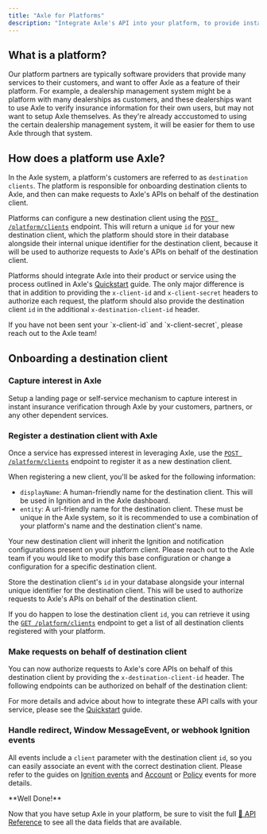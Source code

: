 ```yaml
---
title: "Axle for Platforms"
description: "Integrate Axle's API into your platform, to provide instant insurance verification solutions for your customers."
---
```


## What is a platform?

Our platform partners are typically software providers that provide many services to their customers, and want to offer Axle as a feature of their platform.
For example, a dealership management system might be a platform with many dealerships as customers, and these dealerships want to use Axle to verify insurance information for their own users, but may not want to setup Axle themselves.
As they're already acccustomed to using the certain dealership management system, it will be easier for them to use Axle through that system.

## How does a platform use Axle?

In the Axle system, a platform's customers are referred to as `destination clients`.
The platform is responsible for onboarding destination clients to Axle, and then can make requests to Axle's APIs on behalf of the destination client.

Platforms can configure a new destination client using the [`POST /platform/clients`](/api-reference/platform/create-client) endpoint.
This will return a unique `id` for your new destination client, which the platform should store in their database alongside their internal unique identifier for the destination client,
because it will be used to authorize requests to Axle's APIs on behalf of the destination client.

Platforms should integrate Axle into their product or service using the process outlined in Axle's [Quickstart](/guides/quickstart) guide.
The only major difference is that in addition to providing the `x-client-id` and `x-client-secret` headers to authorize each request,
the platform should also provide the destination client `id` in the additional `x-destination-client-id` header.

<Tip>
  If you have not been sent your `x-client-id` and `x-client-secret`, please
  reach out to the Axle team!
</Tip>

## Onboarding a destination client

### Capture interest in Axle

Setup a landing page or self-service mechanism to capture interest in instant insurance verification through Axle by your customers, partners, or any other dependent services.

### Register a destination client with Axle

Once a service has expressed interest in leveraging Axle, use the [`POST /platform/clients`](/api-reference/platform/create-client) endpoint to register it as a new destination client.

When registering a new client, you'll be asked for the following information:

- `displayName`: A human-friendly name for the destination client. This will be used in Ignition and in the Axle dashboard.
- `entity`: A url-friendly name for the destination client. These must be unique in the Axle system, so it is recommended to use a combination of your platform's name and the destination client's name.

<Info>
  Your new destination client will inherit the Ignition and notification
  configurations present on your platform client. Please reach out to the Axle
  team if you would like to modify this base configuration or change a
  configuration for a specific destination client.
</Info>

Store the destination client's `id` in your database alongside your internal unique identifier for the destination client. This will be used to authorize requests to Axle's APIs on behalf of the destination client.

If you do happen to lose the destination client `id`, you can retrieve it using the [`GET /platform/clients`](/api-reference/platform/get-clients) endpoint to get a list of all destination clients registered with your platform.

### Make requests on behalf of destination client

You can now authorize requests to Axle's core APIs on behalf of this destination client by providing the `x-destination-client-id` header. The following endpoints can be authorized on behalf of the destination client:

<CardGroup cols={2}>
  <Snippet file="core-endpoints.mdx" />
</CardGroup>

For more details and advice about how to integrate these API calls with your service, please see the [Quickstart](/guides/quickstart) guide.

### Handle redirect, Window MessageEvent, or webhook Ignition events

All events include a `client` parameter with the destination client `id`, so you can easily associate an event with the correct destination client. Please refer to the guides on [Ignition events](/guides/ignition-events) and [Account](/guides/account-events) or [Policy](/guides/policy-events) events for more details.

<Check>
**Well Done!**

Now that you have setup Axle in your platform, be sure to visit the full [📖 API Reference](/api-reference/overview) to see all the data fields that are available.

</Check>
